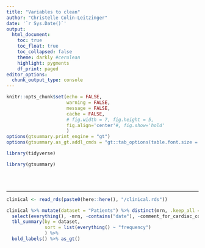 ```yaml
---
title: "Variables to clean"
author: "Christelle Colin-Leitzinger"
date: '`r Sys.Date()`'
output: 
  html_document:
    toc: true
    toc_float: true
    toc_collapsed: false
    theme: darkly #cerulean
    highlight: pygments
    df_print: paged
editor_options: 
  chunk_output_type: console
---
```


<style type="text/css">
.figure {
   margin-top: 25px;
   <!-- margin-bottom: 100px; -->
}

table {
    margin-top: 10px;
    margin-bottom: 25px;
}
</style>

```r
knitr::opts_chunk$set(echo = FALSE,
                      warning = FALSE,
                      message = FALSE,
                      cache = FALSE,
                      # fig.width = 7, fig.height = 5, 
                      fig.align='center'#, fig.show='hold'
                      )
options(gtsummary.print_engine = "gt")
options(gtsummary.as_gt.addl_cmds = "gt::tab_options(table.font.size = 14, data_row.padding = gt::px(1))")
```

```r
library(tidyverse)

library(gtsummary)

```


<br>
<br>
<!-- Leave a space here -->

***

```r
clinical <- read_rds(paste0(here::here(), "/clinical.rds"))
```



```r
clinical %>% mutate(dataset = "Patients") %>% distinct(mrn, .keep_all = TRUE) %>% 
  select(everything(), -mrn, -contains("date"), -comment_for_cardiac_comorbidity) %>% 
  tbl_summary(by = dataset, 
              sort = list(everything() ~ "frequency")
              ) %>% 
  bold_labels() %>% as_gt()
```

